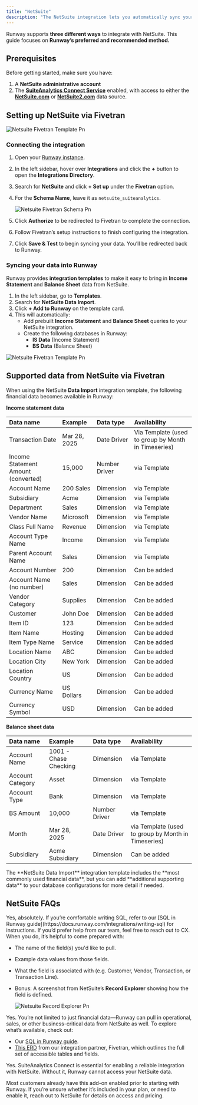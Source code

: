 ```yaml
---
title: "NetSuite"
description: "The NetSuite integration lets you automatically sync your financial data with Runway, eliminating manual data entry and ensuring your actuals stay up to date. With this connection, your financial models always reflect the latest numbers from NetSuite."
---
```


Runway supports **three different ways** to integrate with NetSuite. This guide focuses on **Runway’s preferred and recommended method.**

## Prerequisites

Before getting started, make sure you have:

1. A **NetSuite administrative account**
2. The [**SuiteAnalytics Connect Service**](https://docs.oracle.com/en/cloud/saas/netsuite/ns-online-help/book_N748613.html) enabled, with access to either the [**NetSuite.com**](http://NetSuite.com) or [**NetSuite2.com**](http://NetSuite2.com) data source.

## Setting up NetSuite via Fivetran

![Netsuite Fivetran Template Pn](/images/integrations/netsuite-fivetran-template.png)

### Connecting the integration

1. Open your [Runway instance](https://app.runway.com/).
2. In the left sidebar, hover over **Integrations** and click the **\+** button to open the **Integrations Directory**.
3. Search for **NetSuite** and click **\+ Set up** under the **Fivetran** option.
4. For the **Schema Name**, leave it as `netsuite_suiteanalytics`.

   ![Netsuite Fivetran Schema Pn](/images/integrations/netsuite-fivetran-schema.png)
5. Click **Authorize** to be redirected to Fivetran to complete the connection.
6. Follow Fivetran’s setup instructions to finish configuring the integration.
7. Click **Save & Test** to begin syncing your data. You’ll be redirected back to Runway.

### Syncing your data into Runway

Runway provides **integration templates** to make it easy to bring in **Income Statement** and **Balance Sheet** data from NetSuite.

1. In the left sidebar, go to **Templates**.
2. Search for **NetSuite Data Import**.
3. Click **\+ Add to Runway** on the template card.
4. This will automatically:
   - Add prebuilt **Income Statement** and **Balance Sheet** queries to your NetSuite integration.
   - Create the following databases in Runway:
     - **IS Data** (Income Statement)
     - **BS Data** (Balance Sheet)

![Netsuite Fivetran Template Pn](/images/integrations/netsuite-fivetran-template.png)

## Supported data from NetSuite via Fivetran

When using the NetSuite **Data Import** integration template, the following financial data becomes available in Runway:

**Income statement data**

| Data name                           | Example      | Data type     | Availability                                        |
| :---------------------------------- | :----------- | :------------ | :-------------------------------------------------- |
| Transaction Date                    | Mar 28, 2025 | Date Driver   | Via Template (used to group by Month in Timeseries) |
| Income Statement Amount (converted) | 15,000       | Number Driver | via Template                                        |
| Account Name                        | 200 Sales    | Dimension     | via Template                                        |
| Subsidiary                          | Acme         | Dimension     | via Template                                        |
| Department                          | Sales        | Dimension     | via Template                                        |
| Vendor Name                         | Microsoft    | Dimension     | via Template                                        |
| Class Full Name                     | Revenue      | Dimension     | via Template                                        |
| Account Type Name                   | Income       | Dimension     | via Template                                        |
| Parent Account Name                 | Sales        | Dimension     | via Template                                        |
| Account Number                      | 200          | Dimension     | Can be added                                        |
| Account Name (no number)            | Sales        | Dimension     | Can be added                                        |
| Vendor Category                     | Supplies     | Dimension     | Can be added                                        |
| Customer                            | John Doe     | Dimension     | Can be added                                        |
| Item ID                             | 123          | Dimension     | Can be added                                        |
| Item Name                           | Hosting      | Dimension     | Can be added                                        |
| Item Type Name                      | Service      | Dimension     | Can be added                                        |
| Location Name                       | ABC          | Dimension     | Can be added                                        |
| Location City                       | New York     | Dimension     | Can be added                                        |
| Location Country                    | US           | Dimension     | Can be added                                        |
| Currency Name                       | US Dollars   | Dimension     | Can be added                                        |
| Currency Symbol                     | USD          | Dimension     | Can be added                                        |

**Balance sheet data**

| Data name        | Example               | Data type     | Availability                                        |
| :--------------- | :-------------------- | :------------ | :-------------------------------------------------- |
| Account Name     | 1001 - Chase Checking | Dimension     | via Template                                        |
| Account Category | Asset                 | Dimension     | via Template                                        |
| Account Type     | Bank                  | Dimension     | via Template                                        |
| BS Amount        | 10,000                | Number Driver | via Template                                        |
| Month            | Mar 28, 2025          | Date Driver   | via Template (used to group by Month in Timeseries) |
| Subsidiary       | Acme Subsidiary       | Dimension     | Can be added                                        |

<Check>
  The **NetSuite Data Import** integration template includes the **most commonly used financial data**, but you can add **additional supporting data** to your database configurations for more detail if needed.
</Check>

## NetSuite FAQs

<Accordion title="Can you bring in custom columns, fields or lists from NetSuite?">
  Yes, absolutely. If you’re comfortable writing SQL, refer to our [SQL in Runway guide](https://docs.runway.com/integrations/writing-sql) for instructions. If you’d prefer help from our team, feel free to reach out to CX. When you do, it’s helpful to come prepared with:

  - The name of the field(s) you'd like to pull.
  - Example data values from those fields.
  - What the field is associated with (e.g. Customer, Vendor, Transaction, or Transaction Line).
  - Bonus: A screenshot from NetSuite’s **Record Explorer** showing how the field is defined.

    ![Netsuite Record Explorer Pn](/images/integrations/netsuite-record-explorer.png)
</Accordion>

<Accordion title="Can you bring in non-finance related data from NetSuite?">
  Yes. You’re not limited to just financial data—Runway can pull in operational, sales, or other business-critical data from NetSuite as well. To explore what’s available, check out:

  - Our [SQL in Runway guide](https://docs.runway.com/integrations/writing-sql).
  - [This ERD](https://fivetran.com/docs/connectors/applications/netsuite-suiteanalytics#schemainformation) from our integration partner, Fivetran, which outlines the full set of accessible tables and fields.
</Accordion>

<Accordion title="Is SuiteAnalytics Connect required?">
  Yes. SuiteAnalytics Connect is essential for enabling a reliable integration with NetSuite. Without it, Runway cannot access your NetSuite data.

  Most customers already have this add-on enabled prior to starting with Runway. If you’re unsure whether it’s included in your plan, or need to enable it, reach out to NetSuite for details on access and pricing.
</Accordion>